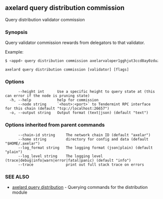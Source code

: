 ## axelard query distribution commission

Query distribution validator commission

### Synopsis

Query validator commission rewards from delegators to that validator.

Example:

```bash
$ <appd> query distribution commission axelarvaloper1gghjut3ccd8ay0zduzj64hwre2fxs9ldmqhffj
```

```
axelard query distribution commission [validator] [flags]
```

### Options

```
      --height int      Use a specific height to query state at (this can error if the node is pruning state)
  -h, --help            help for commission
      --node string     `<host>:<port>` to Tendermint RPC interface for this chain (default "tcp://localhost:26657")
  -o, --output string   Output format (text|json) (default "text")
```

### Options inherited from parent commands

```
      --chain-id string     The network chain ID (default "axelar")
      --home string         directory for config and data (default "$HOME/.axelar")
      --log_format string   The logging format (json|plain) (default "plain")
      --log_level string    The logging level (trace|debug|info|warn|error|fatal|panic) (default "info")
      --trace               print out full stack trace on errors
```

### SEE ALSO

- [axelard query distribution](/cli-docs/v0_32_0/axelard_query_distribution) - Querying commands for the distribution module

